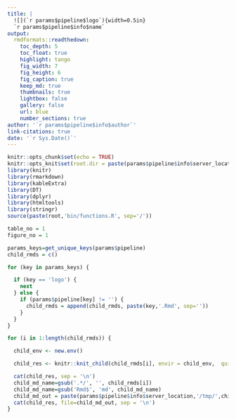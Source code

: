 ```yaml
---
title: |
  ![](`r params$pipeline$logo`){width=0.5in} 
  `r params$pipeline$info$name`
output: 
  rmdformats::readthedown:
    toc_depth: 5
    toc_float: true
    highlight: tango
    fig_width: 7
    fig_height: 6
    fig_caption: true
    keep_md: true
    thumbnails: true
    lightbox: false
    gallery: false
    url: blue
    number_sections: true
author: '`r params$pipeline$info$author`'
link-citations: true
date: '`r Sys.Date()`'
---
```


```r
knitr::opts_chunk$set(echo = TRUE)
knitr::opts_knit$set(root.dir = paste(params$pipeline$info$server_location,'tmp',sep='/'))
library(knitr)
library(rmarkdown)
library(kableExtra)
library(DT)
library(dplyr)
library(htmltools)
library(stringr)
source(paste(root,'bin/functions.R', sep='/'))
```  


```r
table_no = 1
figure_no = 1
```  

```r
params_keys=get_unique_keys(params$pipeline)
child_rmds = c()

for (key in params_keys) {

  if (key == 'logo') {
    next
  } else { 
    if (params$pipeline[key] != '') {
      child_rmds = append(child_rmds, paste(key,'.Rmd', sep=''))
    }
  }
}

```

```r

for (i in 1:length(child_rmds)) {

  child_env <- new.env()

  child_res <- knitr::knit_child(child_rmds[i], envir = child_env,  quiet = TRUE)

  cat(child_res, sep = '\n')
  child_md_name=gsub('.*/', '', child_rmds[i])
  child_md_name=gsub('Rmd$', 'md', child_md_name)
  child_md_out = paste(params$pipeline$info$server_location,'/tmp/',child_md_name,sep='')
  cat(child_res, file=child_md_out, sep = '\n')
}
``` 

 
